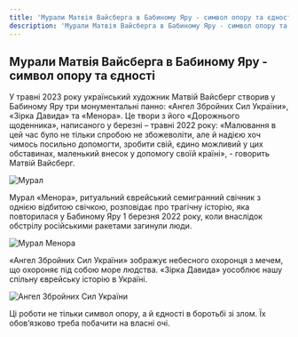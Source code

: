 ```yaml
---
title: 'Мурали Матвія Вайсберга в Бабиному Яру - символ опору та єдності'
description: 'Мурали Матвія Вайсберга в Бабиному Яру - символ опору та єдності'
---
```



## Мурали Матвія Вайсберга в Бабиному Яру - символ опору та єдності

У травні 2023 року український художник Матвій Вайсберг створив у Бабиному Яру
три монументальні панно: «Ангел Збройних Сил України», «Зірка Давида» та
«Менора». Це твори з його «Дорожнього щоденника», написаного у березні – травні
2022 року: «Малювання в цей час було не тільки спробою не збожеволіти, але й
надією хоч чимось посильно допомогти, зробити свій, єдино можливий у цих
обставинах, маленький внесок у допомогу своїй країні», - говорить Матвій
Вайсберг.

<Image src="/assets/events/mural/01.webp" alt="Мурал" />

Мурал «Менора», ритуальний єврейський семигранний свічник з однією відбитою
свічкою, розповідає про трагічну історію, яка повторилася у Бабиному Яру 1
березня 2022 року, коли внаслідок обстрілу російськими ракетами загинули люди.

<Image src="/assets/events/mural/02.webp" alt="Мурал Менора" />

«Ангел Збройних Сил України» зображує небесного охоронця з мечем, що охороняє
під собою море людства. «Зірка Давида» уособлює нашу спільну єврейську історію в
Україні.

<Image src="/assets/events/mural/03.webp" alt="Ангел Збройних Сил України" />

Ці роботи не тільки символ опору, а й єдності в боротьбі зі злом. Їх обов’язково
треба побачити на власні очі.
